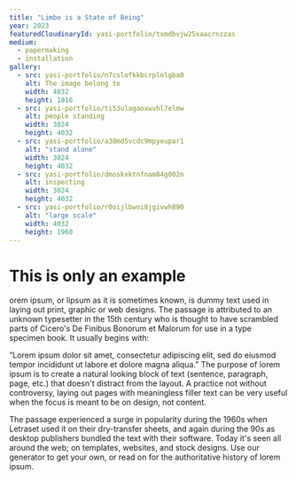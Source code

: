 ```yaml
---
title: "Limbo is a State of Being"
year: 2023
featuredCloudinaryId: yasi-portfolio/txmdbvjw25xaacrnzzas
medium:
  - papermaking
  - installation
gallery:
  - src: yasi-portfolio/n7cslofkkbcrplolgba0
    alt: The image belong to
    width: 4032
    height: 1816
  - src: yasi-portfolio/ti53ulagaoxwvhl7elmw
    alt: people standing
    width: 3024
    height: 4032
  - src: yasi-portfolio/a38md5vcdc9mpyeupar1
    alt: "stand alone"
    width: 3024
    height: 4032
  - src: yasi-portfolio/dmoskxktnfnam84g002n
    alt: inspecting
    width: 3024
    height: 4032
  - src: yasi-portfolio/r0oijlbwni8jgivwh890
    alt: "large scale"
    width: 4032
    height: 1960
---
```





# This is only an example
orem ipsum, or lipsum as it is sometimes known, is dummy text used in laying out print, graphic or web designs. The passage is attributed to an unknown typesetter in the 15th century who is thought to have scrambled parts of Cicero's De Finibus Bonorum et Malorum for use in a type specimen book. It usually begins with:

“Lorem ipsum dolor sit amet, consectetur adipiscing elit, sed do eiusmod tempor incididunt ut labore et dolore magna aliqua.”
The purpose of lorem ipsum is to create a natural looking block of text (sentence, paragraph, page, etc.) that doesn't distract from the layout. A practice not without controversy, laying out pages with meaningless filler text can be very useful when the focus is meant to be on design, not content.

The passage experienced a surge in popularity during the 1960s when Letraset used it on their dry-transfer sheets, and again during the 90s as desktop publishers bundled the text with their software. Today it's seen all around the web; on templates, websites, and stock designs. Use our generator to get your own, or read on for the authoritative history of lorem ipsum.
